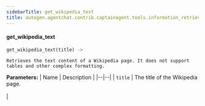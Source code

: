 ```yaml
---
sidebarTitle: get_wikipedia_text
title: autogen.agentchat.contrib.captainagent.tools.information_retrieval.get_wikipedia_text.get_wikipedia_text
---
```


<code class="doc-symbol doc-symbol-heading doc-symbol-function"></code>
#### get_wikipedia_text

```python
get_wikipedia_text(title) -> 
```

    Retrieves the text content of a Wikipedia page. It does not support tables and other complex formatting.

<b>Parameters:</b>
| Name | Description |
|--|--|
| `title` | The title of the Wikipedia page.<br/><br/> |

<br />